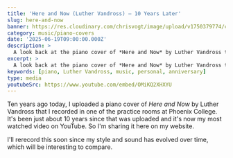 ```yaml
---
title: 'Here and Now (Luther Vandross) — 10 Years Later'
slug: here-and-now
banner: https://res.cloudinary.com/chrisvogt/image/upload/v1750379774/chrisvogt-me/thumbnails/hereandnow.webp
category: music/piano-covers
date: '2025-06-19T09:00:00.000Z'
description: >
  A look back at the piano cover of *Here and Now* by Luther Vandross that I recorded and uploaded 10 years ago — still my most viewed video on YouTube.
excerpt: >
  A look back at the piano cover of *Here and Now* by Luther Vandross that I recorded and uploaded 10 years ago — still my most viewed video on YouTube.
keywords: [piano, Luther Vandross, music, personal, anniversary]
type: media
youtubeSrc: https://www.youtube.com/embed/OMiKQ2XHXYU
---
```


Ten years ago today, I uploaded a piano cover of _Here and Now_ by Luther Vandross that I recorded in one of the practice rooms at Phoenix College. It's been just about 10 years since that was uploaded and it's now my most watched video on YouTube. So I'm sharing it here on my website.

I'll rerecord this soon since my style and sound has evolved over time, which will be interesting to compare.

